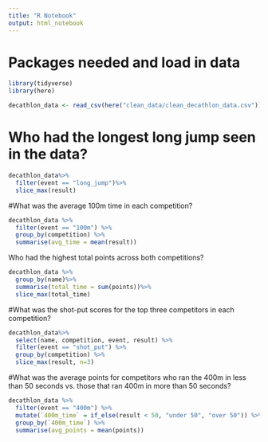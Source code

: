 ```yaml
---
title: "R Notebook"
output: html_notebook
---
```

# Packages needed and load in data
```r
library(tidyverse)
library(here)

decathlon_data <- read_csv(here("clean_data/clean_decathlon_data.csv"))
```
# Who had the longest long jump seen in the data?

```r
decathlon_data%>%
  filter(event == "long_jump")%>%
  slice_max(result)
```

#What was the average 100m time in each competition?

```r
decathlon_data %>%
  filter(event == "100m") %>%
  group_by(competition) %>%
  summarise(avg_time = mean(result))
```
Who had the highest total points across both competitions?

```r
decathlon_data %>%
  group_by(name)%>%
  summarise(total_time = sum(points))%>%
  slice_max(total_time)
```

#What was the shot-put scores for the top three competitors in each competition?

```r
decathlon_data%>%
  select(name, competition, event, result) %>%
  filter(event == "shot_put") %>%
  group_by(competition) %>%
  slice_max(result, n=3)
```

#What was the average points for competitors who ran the 400m in less than 50 seconds vs. those that ran 400m in more than 50 seconds?

```r
decathlon_data %>%
  filter(event == "400m") %>%
  mutate(`400m_time` = if_else(result < 50, "under 50", "over 50")) %>%
  group_by(`400m_time`) %>%
  summarise(avg_points = mean(points))
 
```

